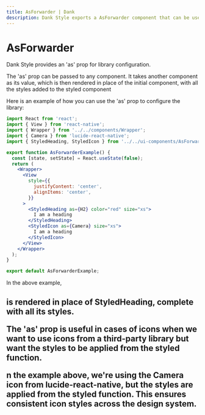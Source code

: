 ```yaml
---
title: AsForwarder | Dank
description: Dank Style exports a AsForwarder component that can be used to configure the library.
---
```



<Meta title="api/AsForwarder" />

# AsForwarder

Dank Style provides an 'as' prop for library configuration.

The 'as' prop can be passed to any component. It takes another component as its value, which is then rendered in place of the initial component, with all the styles added to the styled component

Here is an example of how you can use the 'as' prop to configure the library:

```jsx
import React from 'react';
import { View } from 'react-native';
import { Wrapper } from '../../components/Wrapper';
import { Camera } from 'lucide-react-native';
import { StyledHeading, StyledIcon } from '../../ui-components/AsForwarder';

export function AsForwarderExample() {
  const [state, setState] = React.useState(false);
  return (
    <Wrapper>
      <View
        style={{
          justifyContent: 'center',
          alignItems: 'center',
        }}
      >
        <StyledHeading as={H2} color="red" size="xs">
          I am a heading
        </StyledHeading>
        <StyledIcon as={Camera} size="xs">
          I am a heading
        </StyledIcon>
      </View>
    </Wrapper>
  );
}

export default AsForwarderExample;
```

In the above example, <H2 /> is rendered in place of StyledHeading, complete with all its styles.

The 'as' prop is useful in cases of icons when we want to use icons from a third-party library but want the styles to be applied from the styled function.

n the example above, we're using the Camera icon from lucide-react-native, but the styles are applied from the styled function. This ensures consistent icon styles across the design system.
